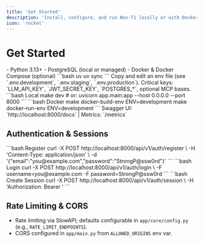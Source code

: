 ```yaml
---
title: 'Get Started'
description: 'Install, configure, and run Nex‑T1 locally or with Docker. Authentication and session flow for users.'
icon: 'rocket'
---
```


# Get Started

<Steps>
  <Step title="Prerequisites">
    - Python 3.13+
    - PostgreSQL (local or managed)
    - Docker & Docker Compose (optional)
  </Step>
  <Step title="Install dependencies">
    <CodeGroup>
      ```bash uv
      uv sync
      ```
    </CodeGroup>
  </Step>
  <Step title="Configure environment">
    Copy and edit an env file (see `.env.development`, `.env.staging`, `.env.production`).
    Critical keys: `LLM_API_KEY`, `JWT_SECRET_KEY`, `POSTGRES_*`, optional MCP bases.
  </Step>
  <Step title="Run the API">
    <CodeGroup>
      ```bash Local
      make dev
      # or: uvicorn app.main:app --host 0.0.0.0 --port 8000
      ```
      ```bash Docker
      make docker-build-env ENV=development
      make docker-run-env   ENV=development
      ```
    </CodeGroup>
    Swagger UI: `http://localhost:8000/docs`  |  Metrics: `/metrics`
  </Step>
</Steps>

## Authentication & Sessions

<CodeGroup>
```bash Register
curl -X POST http://localhost:8000/api/v1/auth/register \
  -H 'Content-Type: application/json' \
  -d '{"email":"you@example.com","password":"StrongP@ssw0rd"}'
```
```bash Login
curl -X POST http://localhost:8000/api/v1/auth/login \
  -F username=you@example.com -F password=StrongP@ssw0rd
```
```bash Create Session
curl -X POST http://localhost:8000/api/v1/auth/session \
  -H 'Authorization: Bearer <user_access_token>'
```
</CodeGroup>

## Rate Limiting & CORS

- Rate limiting via SlowAPI; defaults configurable in `app/core/config.py` (e.g., `RATE_LIMIT_ENDPOINTS`).
- CORS configured in `app/main.py` from `ALLOWED_ORIGINS` env var.


